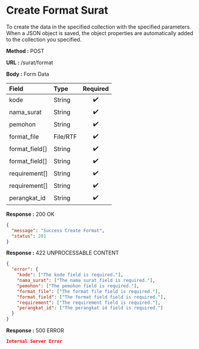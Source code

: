 
# Create Format Surat

To create the data in the specified collection with the specified parameters.
When a JSON object is saved, the object properties are automatically added to the collection you specified.

**Method :** <Badge variant="success">POST</Badge>

**URL :** <Badge variant="dark">/surat/format</Badge>

**Body :** <Badge variant="warning">Form Data</Badge>

| Field          | Type     | Required |
| :---------     | :------- | :------: |
| kode           | String   |    ✔️    |
| nama_surat     | String   |    ✔️    |
| pemohon        | String   |    ✔️    |
| format_file    | File/RTF |    ✔️    |
| format_field[] | String   |    ✔️    |
| format_field[] | String   |    ✔️    |
| requirement[]  | String   |    ✔️    |
| requirement[]  | String   |    ✔️    |
| perangkat_id   | String   |    ✔️    |

**Response :** <BadgeOutline variant="success">200 OK</BadgeOutline>

```json
{
  "message": "Success Create Format",
  "status": 201
}
```

**Response :** <BadgeOutline variant="info">422 UNPROCESSABLE CONTENT</BadgeOutline>

```json
{
  "error": {
    "kode": ["The kode field is required."],
    "nama_surat": ["The nama surat field is required."],
    "pemohon": ["The pemohon field is required."],
    "format_file": ["The format file field is required."],
    "format_field": ["The format field field is required."],
    "requirement": ["The requirement field is required."],
    "perangkat_id": ["The perangkat id field is required."]
  }
}
```

**Response :** <BadgeOutline variant="danger">500 ERROR</BadgeOutline>

```json
Internal Server Error
```
